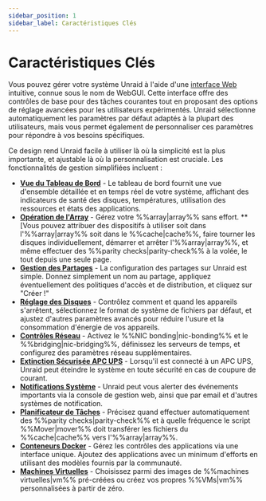 ```yaml
---
sidebar_position: 1
sidebar_label: Caractéristiques Clés
---
```


# Caractéristiques Clés

Vous pouvez gérer votre système Unraid à l'aide d'une [interface Web](./tour-the-web-gui.mdx) intuitive, connue sous le nom de WebGUI. Cette interface offre des contrôles de base pour des tâches courantes tout en proposant des options de réglage avancées pour les utilisateurs expérimentés. Unraid sélectionne automatiquement les paramètres par défaut adaptés à la plupart des utilisateurs, mais vous permet également de personnaliser ces paramètres pour répondre à vos besoins spécifiques.

Ce design rend Unraid facile à utiliser là où la simplicité est la plus importante, et ajustable là où la personnalisation est cruciale. Les fonctionnalités de gestion simplifiées incluent :

- **[Vue du Tableau de Bord](./tour-the-web-gui.mdx#1-dashboard)** - Le tableau de bord fournit une vue d'ensemble détaillée et en temps réel de votre système, affichant des indicateurs de santé des disques, températures, utilisation des ressources et états des applications.
- **[Opération de l'Array](./tour-the-web-gui.mdx#2-main)** - Gérez votre %%array|array%% sans effort. \*\*\[Vous pouvez attribuer des dispositifs à utiliser soit dans l'%%array|array%% soit dans le %%cache|cache%%, faire tourner les disques individuellement, démarrer et arrêter l'%%array|array%%, et même effectuer des %%parity checks|parity-check%% à la volée, le tout depuis une seule page.
- **[Gestion des Partages](../../using-unraid-to/manage-storage/shares.mdx)** - La configuration des partages sur Unraid est simple. Donnez simplement un nom au partage, appliquez éventuellement des politiques d'accès et de distribution, et cliquez sur "Créer !"
- **[Réglage des Disques](../set-up-unraid/customize-unraid-settings.mdx#disk-settings)** - Contrôlez comment et quand les appareils s'arrêtent, sélectionnez le format de système de fichiers par défaut, et ajustez d'autres paramètres avancés pour réduire l'usure et la consommation d'énergie de vos appareils.
- **[Contrôles Réseau](../set-up-unraid/customize-unraid-settings.mdx#network-settings)** - Activez le %%NIC bonding|nic-bonding%% et le %%bridging|nic-bridging%%, définissez les serveurs de temps, et configurez des paramètres réseau supplémentaires.
- **[Extinction Sécurisée APC UPS](../set-up-unraid/customize-unraid-settings.mdx#ups-settings)** - Lorsqu'il est connecté à un APC UPS, Unraid peut éteindre le système en toute sécurité en cas de coupure de courant.
- **[Notifications Système](../set-up-unraid/customize-unraid-settings.mdx#notification-settings)** - Unraid peut vous alerter des événements importants via la console de gestion web, ainsi que par email et d'autres systèmes de notification.
- **[Planificateur de Tâches](../set-up-unraid/customize-unraid-settings.mdx#scheduler)** - Précisez quand effectuer automatiquement des %%parity checks|parity-check%% et à quelle fréquence le script %%Mover|mover%% doit transférer les fichiers du %%cache|cache%% vers l'%%array|array%%.
- **[Conteneurs Docker](../../using-unraid-to/run-docker-containers/overview.mdx)** - Gérez les contrôles des applications via une interface unique. Ajoutez des applications avec un minimum d'efforts en utilisant des modèles fournis par la communauté.
- **[Machines Virtuelles](../../using-unraid-to/create-virtual-machines/overview-and-system-prep.mdx)** - Choisissez parmi des images de %%machines virtuelles|vm%% pré-créées ou créez vos propres %%VMs|vm%% personnalisées à partir de zéro.

